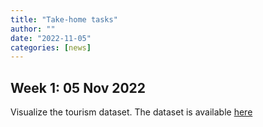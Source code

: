 ```yaml
---
title: "Take-home tasks"
author: ""
date: "2022-11-05"
categories: [news]
---
```


## Week 1: 05 Nov 2022

Visualize the tourism dataset. The dataset is available [here](https://thiyanga-spatiotemporal.netlify.app/posts/data/)


